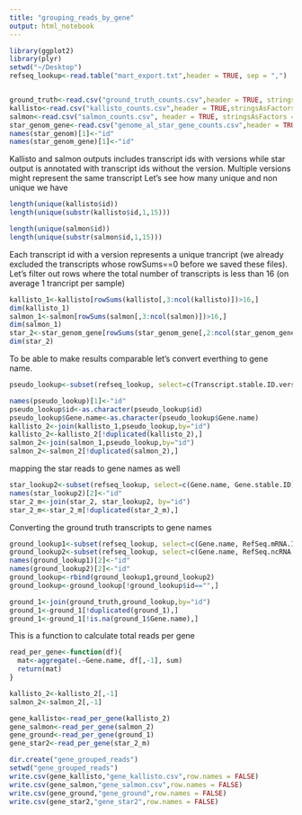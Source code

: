 ```yaml
---
title: "grouping_reads_by_gene"
output: html_notebook
---
```



```r
library(ggplot2)
library(plyr)
setwd("~/Desktop")
refseq_lookup<-read.table("mart_export.txt",header = TRUE, sep = ",")


ground_truth<-read.csv("ground_truth_counts.csv",header = TRUE, stringsAsFactors = FALSE)
kallisto<-read.csv("kallisto_counts.csv",header = TRUE,stringsAsFactors = FALSE)
salmon<-read.csv("salmon_counts.csv", header = TRUE, stringsAsFactors = FALSE)
star_genom_gene<-read.csv("genome_al_star_gene_counts.csv",header = TRUE, stringsAsFactors = FALSE)
names(star_genom)[1]<-"id"
names(star_genom_gene)[1]<-"id"

```

Kallisto and salmon outputs includes transcript ids with versions while star output is annotated with transcript ids without the version.  Multiple versions might represent the same transcript
Let's see how many unique and non unique we have

```r
length(unique(kallisto$id))
length(unique(substr(kallisto$id,1,15)))

length(unique(salmon$id))
length(unique(substr(salmon$id,1,15)))

```
Each transcript id with a version represents a unique trancript (we already excluded the transcripts whose rowSums==0 before we saved these files). Let's filter out rows where the total number of transcripts is less than 16 (on average 1 trancript per sample)
```r
kallisto_1<-kallisto[rowSums(kallisto[,3:ncol(kallisto)])>16,]
dim(kallisto_1)
salmon_1<-salmon[rowSums(salmon[,3:ncol(salmon)])>16,]
dim(salmon_1)
star_2<-star_genom_gene[rowSums(star_genom_gene[,2:ncol(star_genom_gene)])>16,]
dim(star_2)
```
To be able to make results comparable let's convert everthing to gene name.
```r
pseudo_lookup<-subset(refseq_lookup, select=c(Transcript.stable.ID.version,Gene.name))

names(pseudo_lookup)[1]<-"id"
pseudo_lookup$id<-as.character(pseudo_lookup$id)
pseudo_lookup$Gene.name<-as.character(pseudo_lookup$Gene.name)
kallisto_2<-join(kallisto_1,pseudo_lookup,by="id")
kallisto_2<-kallisto_2[!duplicated(kallisto_2),]
salmon_2<-join(salmon_1,pseudo_lookup,by="id")
salmon_2<-salmon_2[!duplicated(salmon_2),]
```
mapping the star reads to gene names as well
```r
star_lookup2<-subset(refseq_lookup, select=c(Gene.name, Gene.stable.ID))
names(star_lookup2)[2]<-"id"
star_2_m<-join(star_2, star_lookup2, by="id")
star_2_m<-star_2_m[!duplicated(star_2_m),]

```
Converting the ground truth transcripts to gene names
```r
ground_lookup1<-subset(refseq_lookup, select=c(Gene.name, RefSeq.mRNA.ID))
ground_lookup2<-subset(refseq_lookup, select=c(Gene.name, RefSeq.ncRNA.ID))
names(ground_lookup1)[2]<-"id"
names(ground_lookup2)[2]<-"id"
ground_lookup<-rbind(ground_lookup1,ground_lookup2)
ground_lookup<-ground_lookup[!ground_lookup$id=="",]
```

```r
ground_1<-join(ground_truth,ground_lookup,by="id")
ground_1<-ground_1[!duplicated(ground_1),]
ground_1<-ground_1[!is.na(ground_1$Gene.name),]
```
This is a function to calculate total reads per gene
```r
read_per_gene<-function(df){
  mat<-aggregate(.~Gene.name, df[,-1], sum)
  return(mat)
}
```

```r
kallisto_2<-kallisto_2[,-1]
salmon_2<-salmon_2[,-1]

gene_kallisto<-read_per_gene(kallisto_2)
gene_salmon<-read_per_gene(salmon_2)
gene_ground<-read_per_gene(ground_1)
gene_star2<-read_per_gene(star_2_m)
```
```r
dir.create("gene_grouped_reads")
setwd("gene_grouped_reads")
write.csv(gene_kallisto,"gene_kallisto.csv",row.names = FALSE)
write.csv(gene_salmon,"gene_salmon.csv",row.names = FALSE)
write.csv(gene_ground,"gene_ground",row.names = FALSE)
write.csv(gene_star2,"gene_star2",row.names = FALSE)


```

